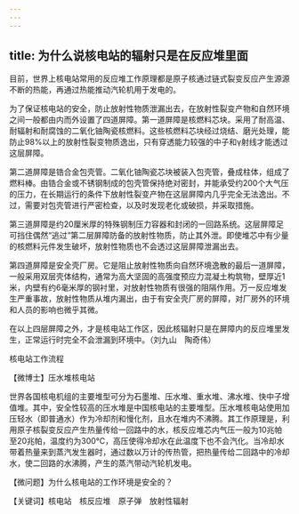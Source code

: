 ```yaml
---
---
---
```

title: 为什么说核电站的辐射只是在反应堆里面
---




目前，世界上核电站常用的反应堆工作原理都是原子核通过链式裂变反应产生源源不断的热能，再通过热能推动汽轮机用于发电的。

为了保证核电站的安全，防止放射性物质泄漏出去，在放射性裂变产物和自然环境之间一般都由内而外设置了四道屏障。第一道屏障是核燃料芯块。采用了耐高温、耐辐射和耐腐蚀的二氧化铀陶瓷核燃料。这些核燃料芯块经过烧结、磨光处理，能防止98%以上的放射性裂变物质逸出，只有穿透能力较强的中子和γ射线才能透过这层屏障。

第二道屏障是锆合金包壳管。二氧化铀陶瓷芯块被装入包壳管，叠成柱体，组成了燃料棒。由锆合金或不锈钢制成的包壳管保持绝对密封，并能承受约200个大气压的压力，在长期运行的条件下放射性裂变产物在这层屏障内几乎完全无法逸出。不过，需要对包壳管进行严密检查，以及时发现老化或破损，并采取措施。

第三道屏障是约20厘米厚的特殊钢制压力容器和封闭的一回路系统。这层屏障足可挡住偶然“逃过”第二层屏障防备的放射性物质，防止其外泄。即使堆芯中有少量的核燃料元件发生破坏，放射性物质也不会透过这层屏障泄漏出去。

第四道屏障是安全壳厂房。它是阻止放射性物质向自然环境逸散的最后一道屏障，一般采用双层壳体结构，通常为高大坚固的高强度预应力混凝土构筑物，壁厚近1米，内壁有约6毫米厚的钢衬里，对放射性物质有很强的阻隔作用。万一反应堆发生严重事故，放射性物质从堆内漏出，由于有安全壳厂房的屏障，对厂房外的环境和人员的影响也微乎其微。

在以上四层屏障之外，才是核电站工作区，因此核辐射只是在屏障内的反应堆里发生，正常运行时完全不会泄漏到环境中。（刘九山　陶奇伟）

核电站工作流程





【微博士】压水堆核电站

世界各国核电机组的主要堆型可分为石墨堆、压水堆、重水堆、沸水堆、快中子增值堆。其中，安全性较高的压水堆是中国核电站的主要堆型。压水堆核电站使用加压轻水（即普通水）作为冷却剂和慢化剂，且水在堆内不沸腾。其工作原理是，利用原子核裂变反应产生热量传给一回路中的水，核反应堆芯内气压一般为10兆帕至20兆帕，温度约为300℃，高压使得冷却水在此温度下也不会汽化。当冷却水带着热量来到蒸汽发生器时，通过数以万计的传热管，把热量传给二回路中的冷却水，使二回路的水沸腾，产生的蒸汽带动汽轮机发电。

【微问题】为什么核电站的工作环境是安全的？

【关键词】核电站　核反应堆　原子弹　放射性辐射